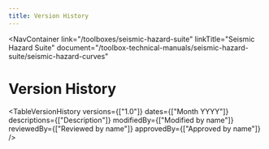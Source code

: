 ```yaml
---
title: Version History
---
```



<NavContainer 
  link="/toolboxes/seismic-hazard-suite"
  linkTitle="Seismic Hazard Suite"
  document="/toolbox-technical-manuals/seismic-hazard-suite/seismic-hazard-curves"
></NavContainer>

# Version History

<TableVersionHistory 
    versions={["1.0"]}
    dates={["Month YYYY"]}
    descriptions={["Description"]}
    modifiedBy={["Modified by name"]}
    reviewedBy={["Reviewed by name"]}
    approvedBy={["Approved by name"]} 
/>
